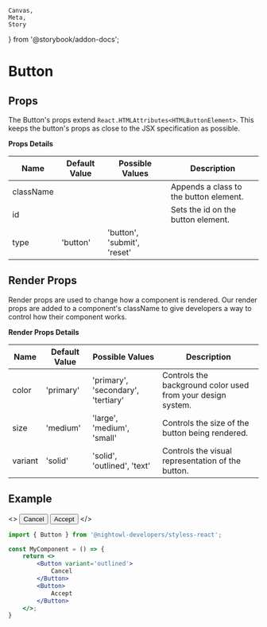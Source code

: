    Canvas,
    Meta,
    Story
} from '@storybook/addon-docs';


<Meta
    component={Button}
    title='Components/Button'
/>

# Button

## Props

The Button's props extend `React.HTMLAttributes<HTMLButtonElement>`. This keeps the button's 
props as close to the JSX specification as possible.

**Props Details**

| Name       | Default Value | Possible Values                      | Description                                                  |
|------------|---------------|--------------------------------------|--------------------------------------------------------------|
| className  |               |                                      | Appends a class to the button element.                       |
| id         |               |                                      | Sets the id on the button element.                           |
| type       | 'button'      | 'button', 'submit', 'reset'          |                                                              |

## Render Props

Render props are used to change how a component is rendered. Our render props are added to 
a component's className to give developers a way to control how their component works.

**Render Props Details**

| Name       | Default Value | Possible Values                      | Description                                                  |
|------------|---------------|--------------------------------------|--------------------------------------------------------------|
| color      | 'primary'     | 'primary', 'secondary', 'tertiary'   | Controls the background color used from your design system.  |
| size       | 'medium'      | 'large', 'medium', 'small'           | Controls the size of the button being rendered.              |
| variant    | 'solid'       | 'solid', 'outlined', 'text'          | Controls the visual representation of the button.            |

## Example

<>
    <Button variant='outlined'>
        Cancel
    </Button>
    <Button>
        Accept
    </Button>
</>

```jsx
import { Button } from '@nightowl-developers/styless-react';

const MyComponent = () => {
    return <>
        <Button variant='outlined'>
            Cancel
        </Button>
        <Button>
            Accept
        </Button>
    </>;
}
```